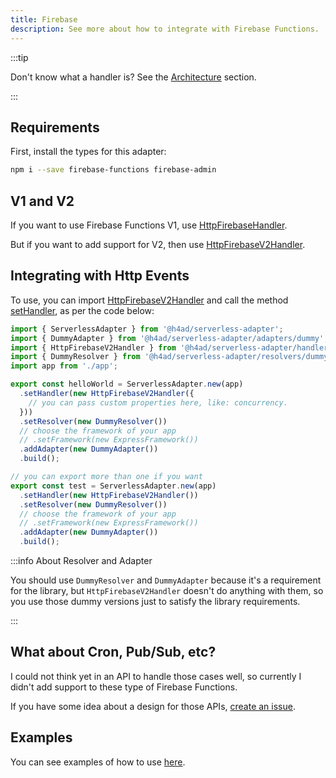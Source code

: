 ```yaml
---
title: Firebase
description: See more about how to integrate with Firebase Functions.
---
```


:::tip

Don't know what a handler is? See the [Architecture](../architecture#handler) section.

:::

## Requirements

First, install the types for this adapter:

```bash
npm i --save firebase-functions firebase-admin
```

## V1 and V2

If you want to use Firebase Functions V1, use [HttpFirebaseHandler](../../api/Handlers/HttpFirebaseHandler).

But if you want to add support for V2, then use [HttpFirebaseV2Handler](../../api/Handlers/HttpFirebaseHandler/HttpFirebaseV2Handler).

## Integrating with Http Events

To use, you can import [HttpFirebaseV2Handler](../../api/Handlers/HttpFirebaseHandler/HttpFirebaseV2Handler) and call the method [setHandler](../../api/ServerlessAdapter#method-sethandler), as per the code below:

```ts title="index.ts"
import { ServerlessAdapter } from '@h4ad/serverless-adapter';
import { DummyAdapter } from '@h4ad/serverless-adapter/adapters/dummy';
import { HttpFirebaseV2Handler } from '@h4ad/serverless-adapter/handlers/firebase';
import { DummyResolver } from '@h4ad/serverless-adapter/resolvers/dummy';
import app from './app';

export const helloWorld = ServerlessAdapter.new(app)
  .setHandler(new HttpFirebaseV2Handler({
    // you can pass custom properties here, like: concurrency.
  }))
  .setResolver(new DummyResolver())
  // choose the framework of your app
  // .setFramework(new ExpressFramework())
  .addAdapter(new DummyAdapter())
  .build();

// you can export more than one if you want
export const test = ServerlessAdapter.new(app)
  .setHandler(new HttpFirebaseV2Handler())
  .setResolver(new DummyResolver())
  // choose the framework of your app
  // .setFramework(new ExpressFramework())
  .addAdapter(new DummyAdapter())
  .build();
```

:::info About Resolver and Adapter

You should use `DummyResolver` and `DummyAdapter` because it's a requirement for the library, but `HttpFirebaseV2Handler` doesn't do anything with them,
so you use those dummy versions just to satisfy the library requirements.

:::

## What about Cron, Pub/Sub, etc?

I could not think yet in an API to handle those cases well,
so currently I didn't add support to these type of Firebase Functions.

If you have some idea about a design for those APIs, [create an issue](https://github.com/H4ad/serverless-adapter/issues/new/choose).

## Examples

You can see examples of how to use [here](https://github.com/H4ad/serverless-adapter-examples).

